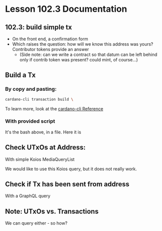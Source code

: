 

# Lesson 102.3 Documentation

## 102.3: build simple tx
- On the front end, a confirmation form
- Which raises the question: how will we know this address was yours? Contributor tokens provide an answer
	- (Side note: can we write a contract so that datum can be left behind only if contrib token was present? could mint, of course...)

## Build a Tx

### By copy and pasting:
```bash
cardano-cli transaction build \

```

To learn more, look at the [cardano-cli Reference](https://github.com/input-output-hk/cardano-node/blob/master/doc/reference/cardano-node-cli-reference.md)

### With provided script
It's the bash above, in a file. Here it is

## Check UTxOs at Address:
With simple Koios MediaQueryList

We would like to use this Koios query, but it does not really work.

## Check if Tx has been sent from address
With a GraphQL query
<CheckTxFromAddressWithPolicyID />

## Note: UTxOs vs. Transactions
We can query either - so how?

